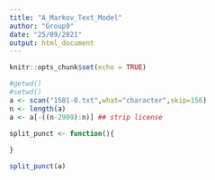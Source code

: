 ```yaml
---
title: "A_Markov_Text_Model"
author: "Group9"
date: "25/09/2021"
output: html_document
---
```


```r
knitr::opts_chunk$set(echo = TRUE)
```

```r
#getwd()
#setwd()
a <- scan("1581-0.txt",what="character",skip=156)
n <- length(a)
a <- a[-((n-2909):n)] ## strip license
```

```r
split_punct <- function(){
  
}
```

```r
split_punct(a)
```

